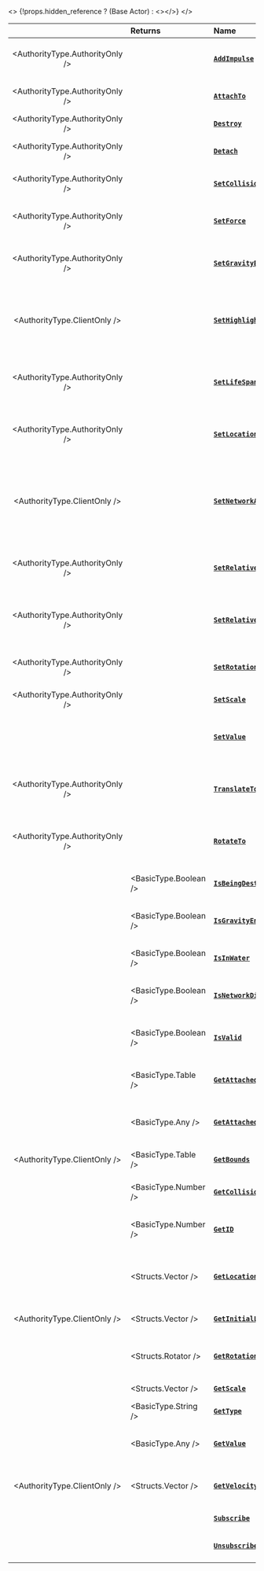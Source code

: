 
<>
	{!props.hidden_reference ? (<ReferenceLink href="scripting-reference/classes/base-classes/actor">Base Actor</ReferenceLink>) : <></>}
</>


|  | **Returns** | **Name** | **Description** |
| :---: | :--- | :--- | :--- |
| <AuthorityType.AuthorityOnly /> |  | [**`AddImpulse`**](./scripting-reference/classes/base-classes/actor.mdx#addimpulse) | Applies a Force in world space to this Actor |
| <AuthorityType.AuthorityOnly /> |  | [**`AttachTo`**](./scripting-reference/classes/base-classes/actor.mdx#attachto) | Attaches this Actor to another Actor |
| <AuthorityType.AuthorityOnly /> |  | [**`Destroy`**](./scripting-reference/classes/base-classes/actor.mdx#destroy) | Destroys this Actor |
| <AuthorityType.AuthorityOnly /> |  | [**`Detach`**](./scripting-reference/classes/base-classes/actor.mdx#detach) | Detaches this Actor if attached |
| <AuthorityType.AuthorityOnly /> |  | [**`SetCollision`**](./scripting-reference/classes/base-classes/actor.mdx#setcollision) | Sets this Actor’s collision type |
| <AuthorityType.AuthorityOnly /> |  | [**`SetForce`**](./scripting-reference/classes/base-classes/actor.mdx#setforce) | Adds a permanent force to this Actor |
| <AuthorityType.AuthorityOnly /> |  | [**`SetGravityEnabled`**](./scripting-reference/classes/base-classes/actor.mdx#setgravityenabled) | Sets whether gravity is enabled on this Actor |
| <AuthorityType.ClientOnly /> |  | [**`SetHighlightEnabled`**](./scripting-reference/classes/base-classes/actor.mdx#sethighlightenabled) | Sets whether the highlight is enabled on this Actor, and which highlight index to use |
| <AuthorityType.AuthorityOnly /> |  | [**`SetLifeSpan`**](./scripting-reference/classes/base-classes/actor.mdx#setlifespan) | Sets the time \(in seconds\) before this Actor is destroyed |
| <AuthorityType.AuthorityOnly /> |  | [**`SetLocation`**](./scripting-reference/classes/base-classes/actor.mdx#setlocation) | Sets this Actor’s location in the game world |
| <AuthorityType.ClientOnly /> |  | [**`SetNetworkAuthority`**](./scripting-reference/classes/base-classes/actor.mdx#setnetworkauthority) | Sets the Player this Actor will have its physics calculated on [Network Authority](./core-concepts/scripting/authority-concepts.mdx#network-authority) |
| <AuthorityType.AuthorityOnly /> |  | [**`SetRelativeLocation`**](./scripting-reference/classes/base-classes/actor.mdx#setrelativelocation) | Sets this Actor’s relative location in local space |
| <AuthorityType.AuthorityOnly /> |  | [**`SetRelativeRotation`**](./scripting-reference/classes/base-classes/actor.mdx#setrelativerotation) | Sets this Actor’s relative rotation in local space |
| <AuthorityType.AuthorityOnly /> |  | [**`SetRotation`**](./scripting-reference/classes/base-classes/actor.mdx#setrotation) | Sets this Actor’s rotation in the game world |
| <AuthorityType.AuthorityOnly /> |  | [**`SetScale`**](./scripting-reference/classes/base-classes/actor.mdx#setscale) | Sets this Actor’s scale |
|  |  | [**`SetValue`**](./scripting-reference/classes/base-classes/actor.mdx#setvalue) | Sets a value in this Actor, which can be accessed by any package |
| <AuthorityType.AuthorityOnly /> |  | [**`TranslateTo`**](./scripting-reference/classes/base-classes/actor.mdx#translateto) | Smoothly moves this Actor to the specified location |
| <AuthorityType.AuthorityOnly /> |  | [**`RotateTo`**](./scripting-reference/classes/base-classes/actor.mdx#rotateto) | Smoothly rotates this Actor to the specified angle |
|  | <BasicType.Boolean /> | [**`IsBeingDestroyed`**](./scripting-reference/classes/base-classes/actor.mdx#isbeingdestroyed) | Gets if this Actor is being destroyed |
|  | <BasicType.Boolean /> | [**`IsGravityEnabled`**](./scripting-reference/classes/base-classes/actor.mdx#isgravityenabled) | Gets whether gravity is enabled on this Actor |
|  | <BasicType.Boolean /> | [**`IsInWater`**](./scripting-reference/classes/base-classes/actor.mdx#isinwater) | Gets if this Actor is in water |
|  | <BasicType.Boolean /> | [**`IsNetworkDistributed`**](./scripting-reference/classes/base-classes/actor.mdx#isnetworkdistributed) | Gets if this Actor is [Network Distributed](./core-concepts/scripting/authority-concepts#overriding-the-current-network-authority) |
|  | <BasicType.Boolean /> | [**`IsValid`**](./scripting-reference/classes/base-classes/actor.mdx#isvalid) | Returns if this Actor is valid (i.e. not destroyed) |
|  | <BasicType.Table /> | [**`GetAttachedEntities`**](./scripting-reference/classes/base-classes/actor.mdx#getattachedentities) | Gets all Actors attached to this Actor |
|  | <BasicType.Any /> | [**`GetAttachedTo`**](./scripting-reference/classes/base-classes/actor.mdx#getattachedto) | Gets the Actor this Actor is attached to |
| <AuthorityType.ClientOnly /> | <BasicType.Table /> | [**`GetBounds`**](./scripting-reference/classes/base-classes/actor.mdx#getbounds) | Gets this Actor's bounds |
|  | <BasicType.Number /> | [**`GetCollision`**](./scripting-reference/classes/base-classes/actor.mdx#getcollision) | Gets this Actor’s collision type |
|  | <BasicType.Number /> | [**`GetID`**](./scripting-reference/classes/base-classes/actor.mdx#getid) | Gets the universal network ID of this Actor |
|  | <Structs.Vector /> | [**`GetLocation`**](./scripting-reference/classes/base-classes/actor.mdx#getlocation) | Gets this Actor’s location in the game world |
| <AuthorityType.ClientOnly /> | <Structs.Vector /> | [**`GetInitialLocation`**](./scripting-reference/classes/base-classes/actor.mdx#getinitiallocation) | Gets the initial location of this Actor |
|  | <Structs.Rotator /> | [**`GetRotation`**](./scripting-reference/classes/base-classes/actor.mdx#getrotation) | Gets this Actor’s angle in the game world |
|  | <Structs.Vector /> | [**`GetScale`**](./scripting-reference/classes/base-classes/actor.mdx#getscale) | Gets this Actor’s scale |
|  | <BasicType.String /> | [**`GetType`**](./scripting-reference/classes/base-classes/actor.mdx#gettype) | Gets the type of this Actor |
|  | <BasicType.Any /> | [**`GetValue`**](./scripting-reference/classes/base-classes/actor.mdx#getvalue) | Gets a value stored on this Actor at the given key |
| <AuthorityType.ClientOnly /> | <Structs.Vector /> | [**`GetVelocity`**](./scripting-reference/classes/base-classes/actor.mdx#GetVelocity) | Returns this Actor's current velocity |
|  |  | [**`Subscribe`**](./scripting-reference/classes/base-classes/actor.mdx#subscribe) | Subscribes to an Event |
|  |  | [**`Unsubscribe`**](./scripting-reference/classes/base-classes/actor.mdx#unsubscribe) | Unsubscribes from an Event |

